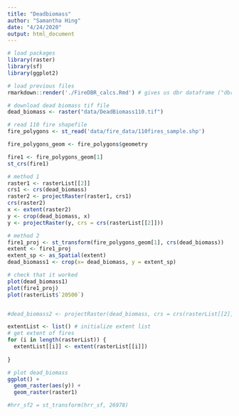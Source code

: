 ```yaml
---
title: "Deadbiomass"
author: "Samantha Hing"
date: "4/24/2020"
output: html_document
---
```


```r
# load packages
library(raster)
library(sf)
library(ggplot2)

```

```r
# load previous files
rmarkdown::render('./FireDBR_calcs.Rmd') # gives us dbr dataframe ("dbr_data") & rasterList

# download dead biomass tif file
dead_biomass <- raster("data/DeadBiomass110.tif")

# read 110 fire shapefile
fire_polygons <- st_read('data/fire_data/110fires_sample.shp')

fire_polygons_geom <- fire_polygons$geometry

```


```r
fire1 <- fire_polygons_geom[1]
st_crs(fire1)

# method 1
raster1 <- rasterList[[2]]
crs1 <- crs(dead_biomass)
raster2 <- projectRaster(raster1, crs1)
crs(raster2)
x <- extent(raster2)
y <- crop(dead_biomass, x)
y <- projectRaster(y, crs = crs(rasterList[[2]]))

# method 2
fire1_proj <- st_transform(fire_polygons_geom[1], crs(dead_biomass))
extent <- fire1_proj
extent_sp <- as_Spatial(extent)
dead_biomass1 <- crop(x= dead_biomass, y = extent_sp)

# check that it worked
plot(dead_biomass1)
plot(fire1_proj)
plot(rasterList$`20500`)


#dead_biomass2 <- projectRaster(dead_biomass, crs = crs(rasterList[[2]]))

extentList <- list() # initialize extent list
# get extent of fires
for (i in length(rasterList)) {
  extentList[[i]] <- extent(rasterList[[i]])
  
}

# plot dead_biomass
ggplot() +
  geom_raster(aes(y)) +
  geom_raster(raster1)

#hrr_sf2 = st_transform(hrr_sf, 26978) 

```



